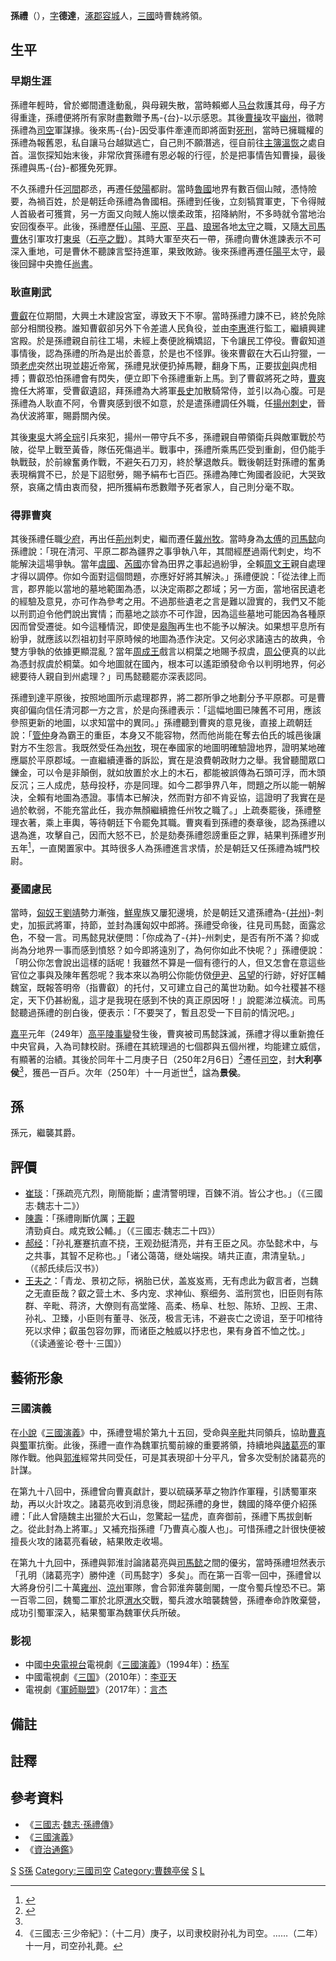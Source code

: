 {{東亞男性歷史人物
|名稱 = 孫禮
|身份 = 曹魏大臣
|國家 = [[中國|中國]]
|時代 =  [[曹魏|曹魏]]
|主君 =
|屆數 =
|最高職務 =[[司空|司空]]
|前任 = [[王凌_(三国)|王凌]]
|繼任 = [[司马孚|司马孚]]
|圖片名稱 =
|圖片大小 =
|圖片說明 =
|姓 =孫
|名 =禮
|姓名 =
|字 =德達
|號=
|名乘 = <!--琉球士族用-->
|官職 =
|封爵 =
|封號 =
|位階 =
|御稱號 = <!--日本皇族之稱號-->
|宮號1 = <!--日本皇族之宮號-->
|宮號2 = <!--朝鮮王族之宮號-->
|封地 =
|神號 =
|尊號 =
|族裔 = 
|旗籍 = <!--清朝旗人專用-->
|氏族 =
|籍貫 = [[幽州|幽州]]涿郡容城縣大利亭<ref name=大利亭>《[[s:水經注/12|水經註·巨馬水]]》容城縣條：其水又西南轉，歷'''大利亭'''南入巨馬水。</ref>
|本貫 = <!--朝鮮人用-->
|祖籍 =
|本籍 =
|出身地 =
|府邸 =
|世系 = 
|初名 =
|乳名 = <!--日本、朝鮮、琉球以外人物用-->
|幼名 = <!--日本人用-->
|兒名 = <!--朝鮮人用-->
|童名 = <!--琉球人用-->
|小字 =
|別名 =
|法號 =
|院號 =
|其他名號 =
|出生日期 =
|出生地點 =
|婚年 =
|逝世日期 =250年
|逝世地點 =
|廟號 =
|諡號 =
|墓葬 =
|祠廟 =
|父親 =
|嫡母 =
|母親 =
|繼父=
|繼母=
|養父=
|養母=
|猶父= <!--日本人用-->
|烏帽子親= <!--日本人、琉球人用-->
|元配 =
|正室 =
|妻 =
|繼室 =
|平妻 =
|側室 =
|元配之父 =
|元配之嫡母 =
|元配之母 =
|正室之父 =
|正室之嫡母 =
|正室之母 =
|妻之父 =
|妻之嫡母 =
|妻之母 =
|繼室之父 =
|繼室之嫡母 =
|繼室之母 =
|平妻之父 =
|平妻之嫡母 =
|平妻之母 =
|兄弟 =
|姊妹 =
|嫡兄弟 =
|嫡姊妹 =
|庶兄弟 =
|庶姊妹 =
|同胞兄弟 =
|同胞姊妹 =
|異母兄弟 =
|異母姊妹 =
|異父兄弟 =
|異父姊妹 =
|繼兄弟 =
|繼姊妹 =
|子 =
|女 =
|嫡子 =
|嫡女 =
|庶子 =
|庶女 =
|養子 =
|養女 =
|猶子 = <!--日本人用-->
|婿養子 = <!--日本人用-->
|烏帽子子 = <!--日本人用-->
|繼子 =
|繼女 =
|其他親屬 =
|出身 = <!---此处指科举出身--->
|功名 = 
|經歷 = 
|著作 =
|注釋 =
}}

'''孫禮'''（{{bd||？|250年|catIdx=S孫}}），[[表字|字]]'''德達'''，[[涿州市|涿郡]][[容城|容城]]人，[[三國|三國]]時曹魏將領。

==生平==
===早期生涯===
孫禮年輕時，曾於鄉間遭逢動亂，與母親失散，當時賴鄉人[[马台|马台]]救護其母，母子方得重逢，孫禮便將所有家財盡數贈予馬-{台}-以示感恩。其後[[曹操|曹操]]攻平[[幽州|幽州]]，徵聘孫禮為[[司空|司空]]軍謀掾。後來馬-{台}-因受事件牽連而即將面對[[死刑|死刑]]，當時已擁職權的孫禮為報舊恩，私自讓马台越獄逃亡，自己則不願潛逃，徑自前往[[主簿|主簿]][[溫恢|溫恢]]之處自首。溫恢探知始末後，非常欣賞孫禮有恩必報的行徑，於是把事情告知曹操，最後孫禮與馬-{台}-都獲免死罪。

不久孫禮升任[[河間|河間]]郡丞，再遷任[[滎陽|滎陽]]都尉。當時[[魯國|魯國]]地界有數百個山賊，憑恃險要，為禍百姓，於是朝廷命孫禮為魯國相。孫禮到任後，立刻犒賞軍吏，下令得賊人首級者可獲賞，另一方面又向賊人施以懷柔政策，招降納附，不多時就令當地治安回復泰平。此後，孫禮歷任[[山陽|山陽]]、[[平原|平原]]、[[平昌县|平昌]]、[[琅琊|琅琊]]各地[[太守|太守]]之職，又隨[[大司馬|大司馬]][[曹休|曹休]]引軍攻打[[東吳|東吳]]（[[石亭之戰|石亭之戰]]）。其時大軍至夾石一帶，孫禮向曹休進諫表示不可深入重地，可是曹休不聽諫言堅持進軍，果致敗跡。後來孫禮再遷任[[陽平|陽平]]太守，最後回歸中央擔任[[尚書|尚書]]。

===耿直剛武===
[[曹叡|曹叡]]在位期間，大興土木建設宮室，導致天下不寧。當時孫禮力諫不已，終於免除部分相關役務。誰知曹叡卻另外下令差遣人民負役，並由[[李惠|李惠]]進行監工，繼續興建宮殿。於是孫禮親自前往工場，未經上奏便訛稱矯詔，下令讓民工停役。曹叡知道事情後，認為孫禮的所為是出於善意，於是也不怪罪。後來曹叡在大石山狩獵，一頭[[老虎|老虎]]突然出現並趨近帝駕，孫禮見狀便扔掉馬鞭，翻身下馬，正要拔[[劍|劍]]與虎相搏；曹叡恐怕孫禮會有閃失，便立即下令孫禮重新上馬。到了曹叡將死之時，[[曹爽|曹爽]]擔任大將軍，受曹叡遺詔，拜孫禮為大將軍[[長史|長史]]加散騎常侍，並引以為心腹。可是孫禮為人耿直不阿，令曹爽感到很不如意，於是遣孫禮調任外職，任[[揚州|揚州]][[刺史|刺史]]，晉為伏波將軍，賜爵關內侯。

其後[[東吳|東吳]]大將[[全琮|全琮]]引兵來犯，揚州一帶守兵不多，孫禮親自帶領衛兵與敵軍戰於芍陂，從早上戰至黃昏，隊伍死傷過半。戰事中，孫禮所乘馬匹受到重創，但仍能手執戰鼓，於前線奮勇作戰，不避矢石刀刃，終於擊退敵兵。戰後朝廷對孫禮的奮勇表現稱賞不已，於是下詔慰勞，賜予絹布七百匹。孫禮為陣亡殉國者設祀，大哭致祭，哀痛之情由衷而發，把所獲絹布悉數贈予死者家人，自己則分毫不取。

===得罪曹爽===
其後孫禮任職[[少府|少府]]，再出任[[荊州|荊州]]刺史，繼而遷任[[冀州|冀州]][[州牧|牧]]。當時身為[[太傅|太傅]]的[[司馬懿|司馬懿]]向孫禮說：「現在清河、平原二郡為疆界之事爭執八年，其間經歷過兩代刺史，均不能解決這場爭執。當年[[虞國|虞國]]、[[芮國|芮國]]亦曾為田界之事起過紛爭，全賴[[周文王|周文王]]親自處理才得以調停。你如今面對這個問題，亦應好好將其解決。」孫禮便說：「從法律上而言，郡界能以當地的墓地範圍為憑，以決定兩郡之郡域；另一方面，當地宿民遺老的經驗及意見，亦可作為參考之用。不過那些遺老之言是難以證實的，我們又不能以刑罰迫令他們說出實情；而墓地之談亦不可作證，因為這些墓地可能因為各種原因而曾受遷徙。如今這種情況，即使是[[皋陶|皋陶]]再生也不能予以解決。如果想平息所有紛爭，就應該以烈祖初封平原時候{{notetag|烈祖指[[曹叡|曹叡]]，其[[廟號|廟號]]為烈祖，並曾於222年受封為平原王}}的地圖為憑作決定。又何必求諸遠古的故典，令雙方爭執的依據更顯混亂？當年[[周成王|周成王]]戲言以桐葉之地賜予叔虞，[[周公|周公]]便真的以此為憑封叔虞於桐葉。如今地圖就在國內，根本可以遙距頒發命令以判明地界，何必總要待人親自到州處理？」司馬懿聽罷亦深表認同。

孫禮到達平原後，按照地圖所示處理郡界，將二郡所爭之地劃分予平原郡。可是曹爽卻偏向信任清河郡一方之言，於是向孫禮表示：「這幅地圖已陳舊不可用，應該參照更新的地圖，以求知當中的異同。」孫禮聽到曹爽的意見後，直接上疏朝廷說：「[[管仲|管仲]]身為霸王的重臣，本身又不能容物，然而他尚能在奪去伯氏的城邑後讓對方不生怨言。我既然受任為[[州牧|州牧]]，現在奉國家的地圖明確驗證地界，證明某地確應屬於平原郡域。一直繼續連番的訴訟，實在是浪費朝政財力之舉。我曾聽聞眾口鑠金，可以令是非顛倒，就如放置於水上的木石，都能被誤傳為石頭可浮，而木頭反沉；三人成虎，慈母投杼，亦是同理。如今二郡爭界八年，問題之所以能一朝解決，全賴有地圖為憑證。事情本已解決，然而對方卻不肯妥協，這證明了我實在是過於軟弱，不能充當此任，我亦無顏繼續擔任州牧之職了。」上疏奏罷後，孫禮整理衣著，乘上車輿，等待朝廷下令罷免其職。曹爽看到孫禮的奏章後，認為孫禮以退為進，攻擊自己，因而大怒不已，於是劾奏孫禮怨謗重臣之罪，結果判孫禮岁刑五年<ref>{{cite web |author1=司马光 |title=资治通鉴第七十五卷(魏纪) |url=http://wyw.5156edu.com/html/z5570m7554j2257.html |accessdate=2018-11-11 |archive-date=2019-08-13 |archive-url=https://web.archive.org/web/20190813072458/http://wyw.5156edu.com/html/z5570m7554j2257.html |dead-url=no }}</ref>，一直閑置家中。其時很多人為孫禮進言求情，於是朝廷又任孫禮為城門校尉。

===憂國慮民===
當時，[[匈奴|匈奴]]王[[劉靖_(消歧義)|劉靖]]勢力漸強，[[鮮卑|鮮卑]]族又屢犯邊境，於是朝廷又遣孫禮為-{[[并州|并州]]}-刺史，加振武將軍，持節，並封為護匈奴中郎將。孫禮受命後，往見司馬懿，面露忿色，不發一言。司馬懿見狀便問：「你成為了-{并}-州刺史，是否有所不滿？抑或尚為分地界一事而感到憤怒？如今即將遠別了，為何你如此不快呢？」孫禮便說：「明公你怎會說出這樣的話呢！我雖然不算是一個有德行的人，但又怎會在意這些官位之事與及陳年舊怨呢？我本來以為明公你能仿傚[[伊尹|伊尹]]、[[呂望|呂望]]的行跡，好好匡輔魏室，既報答明帝（指曹叡）的托付，又可建立自己的萬世功勳。如今社稷甚不穩定，天下仍甚紛亂，這才是我現在感到不快的真正原因呀！」說罷涕泣橫流。司馬懿聽過孫禮的剖白後，便表示：「不要哭了，暫且忍受一下目前的情況吧。」

[[嘉平_(曹魏)|嘉平]]元年（249年）[[高平陵事變|高平陵事變]]發生後，曹爽被司馬懿誅滅，孫禮才得以重新擔任中央官員，入為司隸校尉。孫禮在其統理過的七個郡與五個州裡，均能建立威信，有顯著的治績。其後於同年十二月庚子日（250年2月6日）<ref>{{Cite web |url=http://sinocal.sinica.edu.tw/ |title=兩千年中西曆換算 |accessdate=2020-10-06 |archive-date=2018-06-15 |archive-url=https://web.archive.org/web/20180615004633/http://sinocal.sinica.edu.tw/ |dead-url=yes }}</ref>遷任[[司空|司空]]，封'''大利亭侯'''<ref name=大利亭/>，獲邑一百戶。次年（250年）十一月逝世<ref>《三國志·三少帝紀》：（十二月）庚子，以司隶校尉孙礼为司空。……（二年）十一月，司空孙礼薨。</ref>，諡為'''景侯'''。

== 孫 ==
孫元，繼襲其爵。

==評價==
*[[崔琰|崔琰]]：「孫疏亮亢烈，剛簡能斷；盧清警明理，百鍊不消。皆公才也。」（《三國志·魏志十二》） 
*[[陳壽|陳壽]]：「孫禮剛斷伉厲；[[王觀_(三國)|王觀]]清勁貞白。咸克致公輔。」（《三國志·魏志二十四》）
*[[郝经|郝经]]：「孙礼蹇蹇抗直不挠，王观劲挺清亮，并有王臣之风。亦坠懿术中，与之共事，其智不足称也。」「诸公蔼蔼，继处端揆。靖共正直，肃清皇轨。」（《郝氏续后汉书》）
*[[王夫之|王夫之]]：「青龙、景初之际，祸胎已伏，盖岌岌焉，无有虑此为叡言者，岂魏之无直臣哉？叡之营土木、多内宠、求神仙、察细务、滥刑赏也，旧臣则有陈群、辛毗、蒋济，大僚则有高堂隆、高柔、杨阜、杜恕、陈矫、卫觊、王肃、孙礼、卫臻，小臣则有董寻、张茂，极言无讳，不避丧亡之谤诅，至于叩棺待死以求伸；叡虽包容勿罪，而诸臣之触威以抒忠也，果有身首不恤之忱。」（《读通鉴论·卷十·三国》）

==藝術形象==
===三國演義===
在[[小說|小說]]《[[三國演義|三國演義]]》中，孫禮登場於第九十五回，受命與[[辛毗|辛毗]]共同領兵，協助[[曹真|曹真]]與[[蜀|蜀]]軍抗衡。此後，孫禮一直作為魏軍抗蜀前線的重要將領，持續地與[[諸葛亮|諸葛亮]]的軍隊作戰。他與[[郭淮|郭淮]]經常共同受任，可是其表現卻十分平凡，曾多次受制於諸葛亮的計謀。

在第九十八回中，孫禮曾向曹真獻計，要以硫磺茅草之物詐作軍糧，引誘蜀軍來劫，再以火計攻之。諸葛亮收到消息後，問起孫禮的身世，魏國的降卒便介紹孫禮：「此人曾隨魏主出獵於大石山，忽驚起一猛虎，直奔御前，孫禮下馬拔劍斬之。從此封為上將軍。」又補充指孫禮「乃曹真心腹人也」。可惜孫禮之計很快便被擅長火攻的諸葛亮看破，結果敗走收場。

在第九十九回中，孫禮與郭淮討論諸葛亮與[[司馬懿|司馬懿]]之間的優劣，當時孫禮坦然表示「孔明（諸葛亮字）勝仲達（司馬懿字）多矣」。而在第一百零一回中，孫禮曾以大將身份引二十萬[[雍州|雍州]]、[[涼州|涼州]]軍隊，會合郭淮奔襲劍閣，一度令蜀兵惶恐不已。第一百零二回，魏蜀二軍於北原[[渭水|渭水]]交戰，蜀兵渡水暗襲魏營，孫禮奉命詐敗棄營，成功引蜀軍深入，結果蜀軍為魏軍伏兵所破。

===影视===
* 中國[[中国中央电视台|中央電視台]]電視劇《[[三国演义_(电视剧)|三國演義]]》（1994年）：[[杨军|杨军]]
* 中國電視劇《[[三国_(电视剧)|三国]]》（2010年）：[[李亚天|李亚天]]
* 電視劇《[[軍師聯盟|軍師聯盟]]》（2017年）：[[言杰|言杰]]

==備註==
{{refbegin|2}}
<div class="references-medium">
{{NoteFoot}}
</div>
{{refend}}

==註釋==
{{reflist}}

==參考資料==
*《[[三國志|三國志]]·[[s:三國志/卷24|魏志·孫禮傳]]》
*《[[三國演義|三國演義]]》
*《[[資治通鑑|資治通鑑]]》

{{start box}}
{{s-off|[[曹魏|曹魏]]官职}}
{{s-before|[[王凌_(三国)|王凌]]}}
{{s-title|曹魏[[司空|司空]]|249年—250年}}
{{s-after|[[司马孚|司马孚]]}}
{{end box}}

{{三国志}}
[[Category:曹魏政治人物|S]]
[[Category:曹魏刺史|S孫]]
[[Category:三國司空|Category:三國司空]]
[[Category:曹魏亭侯|Category:曹魏亭侯]]
[[Category:容城人|S]]
[[Category:孫姓|L]]